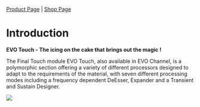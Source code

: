 [Product Page](https://www.flux.audio/project/evo-series/) 
| [Shop Page](https://shop.flux.audio/en_US/products/evo-series-pack)

# Introduction

**EVO Touch - The icing on the cake that brings out the magic !**

The Final Touch module EVO Touch, also available in EVO Channel, is a polymorphic section offering a variety of different processors designed to adapt to the requirements of the material, with seven different processing modes including a frequency dependent DeEsser, Expander and a Transient and Sustain Designer.


![](include/evoTouch.png)

